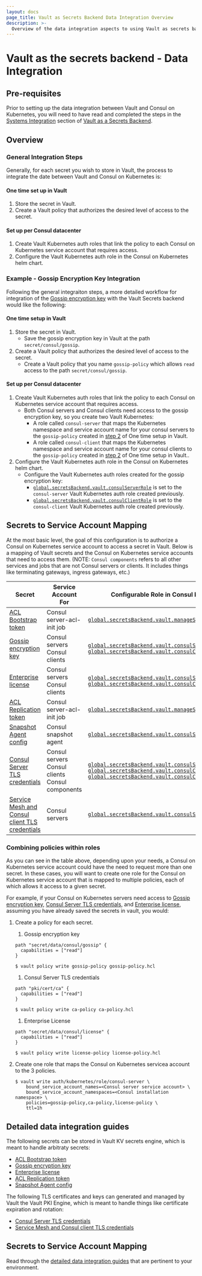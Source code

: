```yaml
---
layout: docs
page_title: Vault as Secrets Backend Data Integration Overview
description: >-
  Overview of the data integration aspects to using Vault as secrets backend for Consul on Kubernetes.
---
```


# Vault as the secrets backend - Data Integration

## Pre-requisites
Prior to setting up the data integration between Vault and Consul on Kubernetes, you will need to have read and completed the steps in the [Systems Integration](/docs/k8s/installation/vault/systems-integration) section of [Vault as a Secrets Backend](/docs/k8s/installation/vault).

## Overview

### General Integration Steps 

Generally, for each secret you wish to store in Vault, the process to integrate the date between Vault and Consul on Kubernetes is: 

#### One time set up in Vault
  1. Store the secret in Vault.
  1. Create a Vault policy that authorizes the desired level of access to the secret.
  
#### Set up per Consul datacenter
  1. Create Vault Kubernetes auth roles that link the policy to each Consul on Kubernetes service account that requires access.
  1. Configure the Vault Kubernetes auth role in the Consul on Kubernetes helm chart.

### Example - Gossip Encryption Key Integration

Following the general integraiton steps, a more detailed workflow for integration of the [Gossip encryption key](/docs/k8s/installation/vault/data-integration/gossip) with the Vault Secrets backend would like the following:


#### One time setup in Vault
  1. Store the secret in Vault.
       - Save the gossip encryption key in Vault at the path `secret/consul/gossip`.
  1. Create a Vault policy that authorizes the desired level of access to the secret.
      - Create a Vault policy that you name `gossip-policy` which allows `read` access to the path `secret/consul/gossip`.

#### Set up per Consul datacenter

  1. Create Vault Kubernetes auth roles that link the policy to each Consul on Kubernetes service account that requires access.
      - Both Consul servers and Consul clients need access to the gossip encryption key, so you create two Vault Kubernetes:
        - A role called `consul-server` that maps the Kubernetes namespace and service account name for your consul servers to the `gossip-policy` created in [step 2](#one-time-setup-in-vault) of One time setup in Vault.
        - A role called `consul-client` that maps the Kubernetes namespace and service account name for your consul clients to the `gossip-policy` created in [step 2](#one-time-setup-in-vault) of One time setup in Vault..
  1. Configure the Vault Kubernetes auth role in the Consul on Kubernetes helm chart.
      - Configure the Vault Kubernetes auth roles created for the gossip encryption key:
        - [`global.secretsBackend.vault.consulServerRole`](/docs/k8s/helm#v-global-secretsbackend-vault-consulserverrole) is set to the `consul-server` Vault Kubernetes auth role created previously.
        - [`global.secretsBackend.vault.consulClientRole`](/docs/k8s/helm#v-global-secretsbackend-vault-consulclientrole) is set to the `consul-client` Vault Kubernetes auth role created previously.

## Secrets to Service Account Mapping 

At the most basic level, the goal of this configuration is to authorize a Consul on Kubernetes service account to access a secret in Vault. 
Below is a mapping of Vault secrets and the Consul on Kubernetes service accounts that need to access them. 
(NOTE: `Consul components` refers to all other services and jobs that are not Consul servers or clients. 
It includes things like terminating gateways, ingress gateways, etc.)

| Secret | Service Account For | Configurable Role in Consul k8s Helm |
| ------ | ------------------- | ------------------------------------ |
|[ACL Bootstrap token](/docs/k8s/installation/vault/data-integration/bootstrap-token) | Consul server-acl-init job | [`global.secretsBackend.vault.manageSystemACLsRole`](/docs/k8s/helm#v-global-secretsbackend-vault-managesystemaclsrole)|
|[Gossip encryption key](/docs/k8s/installation/vault/data-integration/gossip) | Consul servers<br/>Consul clients | [`global.secretsBackend.vault.consulServerRole`](/docs/k8s/helm#v-global-secretsbackend-vault-consulserverrole)<br/>[`global.secretsBackend.vault.consulClientRole`](/docs/k8s/helm#v-global-secretsbackend-vault-consulclientrole)|
|[Enterprise license](/docs/k8s/installation/vault/data-integration/enterprise-license) | Consul servers<br/>Consul clients | [`global.secretsBackend.vault.consulServerRole`](/docs/k8s/helm#v-global-secretsbackend-vault-consulserverrole)<br/>[`global.secretsBackend.vault.consulClientRole`](/docs/k8s/helm#v-global-secretsbackend-vault-consulclientrole)|
|[ACL Replication token](/docs/k8s/installation/vault/data-integration/replication-token) | Consul server-acl-init job | [`global.secretsBackend.vault.manageSystemACLsRole`](/docs/k8s/helm#v-global-secretsbackend-vault-managesystemaclsrole)|
|[Snapshot Agent config](/docs/k8s/installation/vault/data-integration/snapshot-agent-config) | Consul snapshot agent | [`global.secretsBackend.vault.consulSnapshotAgentRole`](/docs/k8s/helm#v-global-secretsbackend-vault-consulsnapshotagentrole)|
|[Consul Server TLS credentials](/docs/k8s/installation/vault/data-integration/server-tls) | Consul servers<br/>Consul clients<br/>Consul components | [`global.secretsBackend.vault.consulServerRole`](/docs/k8s/helm#v-global-secretsbackend-vault-consulserverrole)<br/>[`global.secretsBackend.vault.consulClientRole`](/docs/k8s/helm#v-global-secretsbackend-vault-consulclientrole)<br/>[`global.secretsBackend.vault.consulCARole`](/docs/k8s/helm#v-global-secretsbackend-vault-consulcarole)|
|[Service Mesh and Consul client TLS credentials](/docs/k8s/installation/vault/data-integration/connect-ca) | Consul servers | [`global.secretsBackend.vault.consulServerRole`](/docs/k8s/helm#v-global-secretsbackend-vault-consulserverrole)|

### Combining policies within roles
As you can see in the table above, depending upon your needs, a Consul on Kubernetes service account could have the need to request more than one secret.  In these cases, you will want to create one role for the Consul on Kubernetes service account that is mapped to multiple policies, each of which allows it access to a given secret.  

For example, if your Consul on Kubernetes servers need access to [Gossip encryption key](/docs/k8s/installation/vault/data-integration/gossip), [Consul Server TLS credentials](/docs/k8s/installation/vault/data-integration/server-tls), and [Enterprise license](/docs/k8s/installation/vault/data-integration/enterprise-license), assuming you have already saved the secrets in vault, you would:
1. Create a policy for each secret.
    1. Gossip encryption key

      <CodeBlockConfig filename="gossip-policy.hcl">

      ```HCL
      path "secret/data/consul/gossip" {
        capabilities = ["read"]
      }
      ```

      </CodeBlockConfig>

      ```shell-session
      $ vault policy write gossip-policy gossip-policy.hcl
      ```

    1. Consul Server TLS credentials

      <CodeBlockConfig filename="ca-policy.hcl">

      ```HCL
      path "pki/cert/ca" {
        capabilities = ["read"]
      }
      ```

      </CodeBlockConfig>

      ```shell-session
      $ vault policy write ca-policy ca-policy.hcl
      ```

    1. Enterprise License

      <CodeBlockConfig filename="license-policy.hcl">

      ```HCL
      path "secret/data/consul/license" {
        capabilities = ["read"]
      }
      ```

      </CodeBlockConfig>

      ```shell-session
      $ vault policy write license-policy license-policy.hcl
      ```

1. Create one role that maps the Consul on Kubernetes servicea account to the 3 policies.
    ```shell-session
    $ vault write auth/kubernetes/role/consul-server \
        bound_service_account_names=<Consul server service account> \
        bound_service_account_namespaces=<Consul installation namespace> \
        policies=gossip-policy,ca-policy,license-policy \
        ttl=1h
    ```

## Detailed data integration guides
The following secrets can be stored in Vault KV secrets engine, which is meant to handle arbitraty secrets:
- [ACL Bootstrap token](/docs/k8s/installation/vault/data-integration/bootstrap-token)
- [Gossip encryption key](/docs/k8s/installation/vault/data-integration/gossip)
- [Enterprise license](/docs/k8s/installation/vault/data-integration/enterprise-license)
- [ACL Replication token](/docs/k8s/installation/vault/data-integration/replication-token)
- [Snapshot Agent config](/docs/k8s/installation/vault/data-integration/snapshot-agent-config)

The following TLS certificates and keys can generated and managed by Vault the Vault PKI Engine, which is meant to handle things like certificate expiration and rotation:
- [Consul Server TLS credentials](/docs/k8s/installation/vault/data-integration/server-tls)
- [Service Mesh and Consul client TLS credentials](/docs/k8s/installation/vault/data-integration/connect-ca)

## Secrets to Service Account Mapping
Read through the [detailed data integration guides](#detailed-data-integration-guides) that are pertinent to your environment.

